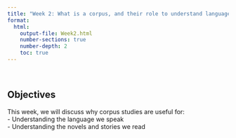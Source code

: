 ```yaml
---
title: "Week 2: What is a corpus, and their role to understand language and literature"
format: 
  html:
    output-file: Week2.html
    number-sections: true
    number-depth: 2
    toc: true
---
```


```{=html}
<style>
hr.rounded {
  border-top: 1px solid #E5E4E2;
  border-radius: 5px;
}
</style>
```

<br>

::: {.callout-warning icon="false"}
## Objectives

This week, we will discuss why corpus studies are useful for:<br>
- Understanding the language we speak<br>
- Understanding the novels and stories we read
:::